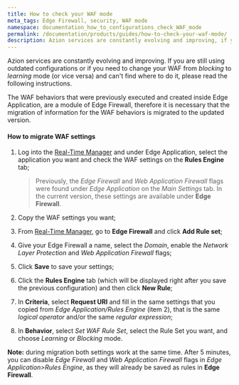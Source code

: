 ```yaml
---
title: How to check your WAF mode
meta_tags: Edge Firewall, security, WAF mode
namespace: documentation_how_to_configurations_check_WAF_mode
permalink: /documentation/products/guides/how-to-check-your-waf-mode/
description: Azion services are constantly evolving and improving, if you are using obsolete configurations check how to proceed.
---
```


Azion services are constantly evolving and improving. If you are still using outdated configurations or if you need to change your WAF from *blocking* to *learning* mode (or vice versa) and can't find where to do it, please read the following instructions.

The WAF behaviors that were previously executed and created inside Edge Application, are a module of Edge Firewall, therefore it is necessary that the migration of information for the WAF behaviors is migrated to the updated version.

#### How to migrate WAF settings

1. Log into the  [Real-Time Manager](https://manager.azion.com/) and under Edge Application, select the application you want and check the WAF settings on the **Rules Engine** tab;

   > Previously, the *Edge Firewall* and *Web Application Firewall* flags were found under *Edge Application* on the *Main Settings* tab. In the current version, these settings are available under **Edge Firewall**.

2. Copy the WAF settings you want;

3. From  [Real-Time Manager](https://manager.azion.com/), go to **Edge Firewall** and click **Add Rule set**;

4. Give your Edge Firewall a name, select the *Domain*, enable the *Network Layer Protection* and *Web Application Firewall* flags;

5. Click **Save** to save your settings; 

6. Click the **Rules Engine** tab (which will be displayed right after you save the previous configuration) and then click **New Rule**;

7. In **Criteria**, select **Request URI** and fill in the same settings that you copied from *Edge Application/Rules Engine* (item 2), that is the same *logical operator* and/or the same *regular expression*;

8. In **Behavior**, select *Set WAF Rule Set*, select the Rule Set you want, and choose *Learning* or *Blocking* mode.

**Note:** during migration both settings work at the same time. After 5 minutes, you can disable *Edge Firewall* and *Web Application Firewall* flags in *Edge Application>Rules Engine*, as they will already be saved as rules in **Edge Firewall**.
